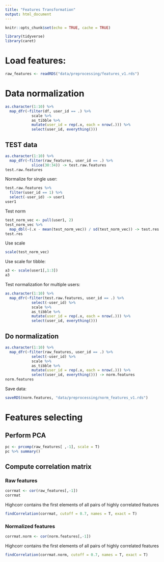 ```yaml
---
title: "Features Transformation"
output: html_document
---
```


```r
knitr::opts_chunk$set(echo = TRUE, cache = TRUE)

library(tidyverse)
library(caret)
```

# Load features:

```r
raw_features <- readRDS("data/preprocessing/features_v1.rds")
```

# Data normalization

```r
as.character(1:10) %>% 
  map_dfr(~filter(df, user_id == .) %>% 
            scale %>%
            as_tibble %>% 
            mutate(user_id = rep(.x, each = nrow(.))) %>% 
            select(user_id, everything()))
```


## TEST data
```r
as.character(1:10) %>% 
  map_dfr(~filter(raw_features, user_id == .) %>% 
            slice(30:34)) -> test.raw.features
test.raw.features
```
Normalize for single user:
```r
test.raw.features %>% 
  filter(user_id == 1) %>% 
  select(-user_id) -> user1
user1
```
Test norm
```r
test_norm_vec <- pull(user1, 2)
test_norm_vec %>% 
  map_dbl(~(.x - mean(test_norm_vec)) / sd(test_norm_vec)) -> test.res
test.res
```
Use scale
```r
scale(test_norm_vec)
```
Use scale for tibble:
```r
a3 <- scale(user1[,1:3])
a3
```
Test normalization for multiple users:
```r
as.character(1:10) %>% 
  map_dfr(~filter(test.raw.features, user_id == .) %>% 
            select(-user_id) %>% 
            scale %>%
            as_tibble %>% 
            mutate(user_id = rep(.x, each = nrow(.))) %>% 
            select(user_id, everything()))
```

## Do normalization
```r
as.character(1:10) %>% 
  map_dfr(~filter(raw_features, user_id == .) %>% 
            select(-user_id) %>% 
            scale %>%
            as_tibble %>% 
            mutate(user_id = rep(.x, each = nrow(.))) %>% 
            select(user_id, everything())) -> norm.features
norm.features
```
Save data:
```r
saveRDS(norm.features, "data/preprocessing/norm_features_v1.rds")
```

# Features selecting

## Perform PCA

```r
pc <- prcomp(raw_features[ ,-1], scale = T)
pc %>% summary()
```
## Compute correlation matrix

### Raw features
```r
corrmat <- cor(raw_features[,-1])
corrmat
```
Highcorr contains the first elements of all pairs of highly correlated features
```r
findCorrelation(corrmat, cutoff = 0.7, names = T, exact = T)
```

### Normalized features 

```r
corrmat.norm <- cor(norm.features[,-1])
```
Highcorr contains the first elements of all pairs of highly correlated features
```r
findCorrelation(corrmat.norm, cutoff = 0.7, names = T, exact = T)
```
